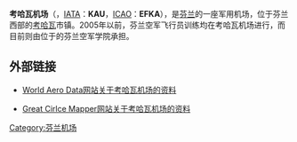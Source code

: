 {{Airport infobox
| airport_name     = 考哈瓦机场
| nativename       = Kauhavan lentokenttä
| photo            = 
| photosize        = 250px
| caption          = 
| type             = 军用
| run by           = 芬兰国防部
| opened           = 1930年
| closed           = 
| city             = 
| location         = [[考哈瓦|考哈瓦]]
| distance_to_city = 
| elevation        = 46米
| website          = 
| IATA             = KAU
| ICAO             = EFKA
| FAA              = 
| LID              = 
| coordinates      = {{coord|63|07|38|N|23|03|05|E|type:airport}}
| runway1_heading  = 17/35
| runway1_feet     = 8858
| runway1_meter    = 2700
| runway1_surface  = 沥青
| stat_year        = 
| stat_passenger   = 
| stat_cargo       = 
| stat_flight      =
| stat1-header     =
| stat1-data       =
| footnotes        =
}}
'''考哈瓦机场'''（{{lang-fi|Kauhavan lentokenttä}}，[[IATA机场代码|IATA]]：'''KAU'''，[[ICAO机场代码|ICAO]]：'''EFKA'''），是[[芬兰|芬兰]]的一座军用机场，位于芬兰西部的[[考哈瓦|考哈瓦]]市镇。2005年以前，芬兰空军飞行员训练均在考哈瓦机场进行，而目前则由位于{{le|蒂卡科斯基|Tikkakoski}}的芬兰空军学院承担。

== 外部链接 ==
* {{En icon}}[https://web.archive.org/web/20061108121310/http://www.worldaerodata.com/wad.cgi?id=FI14951 World Aero Data网站关于考哈瓦机场的资料]
* {{En icon}}[http://gc.kls2.com/airport/EFKA Great Cirlce Mapper网站关于考哈瓦机场的资料]

{{芬兰机场}}
[[Category:芬兰机场|Category:芬兰机场]]